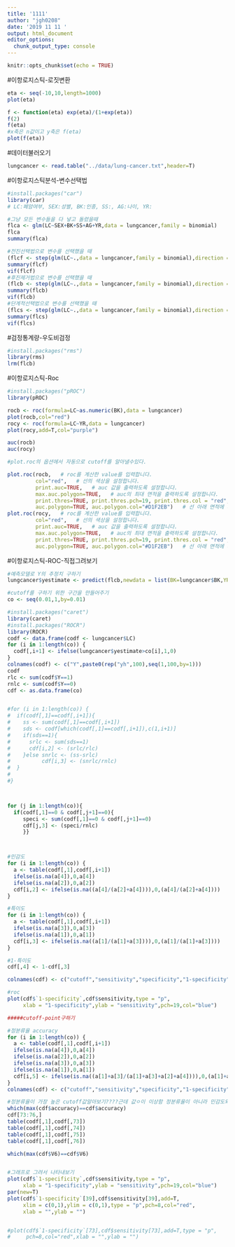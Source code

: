 ```yaml
---
title: '1111'
author: "jgh0208"
date: '2019 11 11 '
output: html_document
editor_options: 
  chunk_output_type: console
---
```


```r
knitr::opts_chunk$set(echo = TRUE)
```
#이항로지스틱-로짓변환
```r
eta <- seq(-10,10,length=1000)
plot(eta)

f <- function(eta) exp(eta)/(1+exp(eta))
f(2)
f(eta)
#x축은 n값이고 y축은 f(eta)
plot(f(eta))
```

#데이터불러오기
```r
lungcancer <- read.table("../data/lung-cancer.txt",header=T)
```
#이항로지스틱분석-변수선택법
```r
#install.packages("car")
library(car)
# LC:폐암여부, SEX:성별, BK:인종, SS:, AG:나이, YR:

#그냥 모든 변수들을 다 넣고 돌렸을때 
flca <- glm(LC~SEX+BK+SS+AG+YR,data = lungcancer,family = binomial)
flca  
summary(flca)  

#전진선택법으로 변수를 선택했을 때
(flcf <- step(glm(LC~.,data = lungcancer,family = binomial),direction = "forward"))
summary(flcf)
vif(flcf)
#후진제거법으로 변수를 선택했을 때
(flcb <- step(glm(LC~.,data = lungcancer,family = binomial),direction = "backward"))
summary(flcb)
vif(flcb)
#단계적선택법으로 변수를 선택했을 때
(flcs <- step(glm(LC~.,data = lungcancer,family = binomial),direction = "both"))
summary(flcs)
vif(flcs)

```
#검정통계량-우도비검정 
```r
#install.packages("rms")
library(rms)
lrm(flcb)
```

#이항로지스틱-Roc
```r
#install.packages("pROC")
library(pROC)

rocb <- roc(formula=LC~as.numeric(BK),data = lungcancer)  
plot(rocb,col="red")   
rocy <- roc(formula=LC~YR,data = lungcancer)  
plot(rocy,add=T,col="purple")   

auc(rocb)
auc(rocy)

#plot.roc의 옵션에서 자동으로 cutoff를 알아낼수있다. 

plot.roc(rocb,   # roc를 계산한 value를 입력합니다.
         col="red",   # 선의 색상을 설정합니다.
         print.auc=TRUE,   # auc 값을 출력하도록 설정합니다.
         max.auc.polygon=TRUE,   # auc의 최대 면적을 출력하도록 설정합니다.
         print.thres=TRUE, print.thres.pch=19, print.thres.col = "red",   # 기준치(cut-off value)에 대한 출력, 포인트, 색상을 설정합니다.
         auc.polygon=TRUE, auc.polygon.col="#D1F2EB")   # 선 아래 면적에 대한 출력, 색상을 설정합니다. 
plot.roc(rocy,   # roc를 계산한 value를 입력합니다.
         col="red",   # 선의 색상을 설정합니다.
         print.auc=TRUE,   # auc 값을 출력하도록 설정합니다.
         max.auc.polygon=TRUE,   # auc의 최대 면적을 출력하도록 설정합니다.
         print.thres=TRUE, print.thres.pch=19, print.thres.col = "red",   # 기준치(cut-off value)에 대한 출력, 포인트, 색상을 설정합니다.
         auc.polygon=TRUE, auc.polygon.col="#D1F2EB")   # 선 아래 면적에 대한 출력, 색상을 설정합니다.

```

#이항로지스틱-ROC-직접그려보기
```r
#예측모델로 Y의 추정치 구하기
lungcancer$yestimate <- predict(flcb,newdata = list(BK=lungcancer$BK,YR=lungcancer$YR),type = "response")

#cutoff를 구하기 위한 구간을 만들어주기
co <- seq(0.01,1,by=0.01)

#install.packages("caret")
library(caret)
#install.packages("ROCR")
library(ROCR)
codf <- data.frame(codf <- lungcancer$LC)
for (i in 1:length(co)) {
  codf[,i+1] <- ifelse(lungcancer$yestimate>co[i],1,0)
}
colnames(codf) <- c("Y",paste0(rep("yh",100),seq(1,100,by=1)))
codf
rlc <- sum(codf$Y==1)
rnlc <- sum(codf$Y==0)
cdf <- as.data.frame(co)


#for (i in 1:length(co)) {
#  if(codf[,1]==codf[,i+1]){
#    ss <- sum(codf[,1]==codf[,i+1])
#    sds <- codf[which(codf[,1]==codf[,i+1]),c(1,i+1)]
#    if(sds==1){
#      srlc <- sum(sds==1)
#      cdf[i,2] <- (srlc/rlc)
#    }else snrlc <- (ss-srlc)
#          cdf[i,3] <- (snrlc/rnlc)
#  }
#  
#}



for (j in 1:length(co)){
  if(codf[,1]==0 & codf[,j+1]==0){
     speci <- sum(codf[,1]==0 & codf[,j+1]==0)
     cdf[j,3] <- (speci/rnlc)
     }}



#민감도 
for (i in 1:length(co)) {
  a <- table(codf[,1],codf[,i+1])
  ifelse(is.na(a[4]),0,a[4])
  ifelse(is.na(a[2]),0,a[2])
  cdf[i,2] <- ifelse(is.na((a[4]/(a[2]+a[4]))),0,(a[4]/(a[2]+a[4])))
}

#특이도
for (i in 1:length(co)) {
  a <- table(codf[,1],codf[,i+1])
  ifelse(is.na(a[3]),0,a[3])
  ifelse(is.na(a[1]),0,a[1])
  cdf[i,3] <- ifelse(is.na((a[1]/(a[1]+a[3]))),0,(a[1]/(a[1]+a[3])))
}

#1-특이도 
cdf[,4] <- 1-cdf[,3]

colnames(cdf) <- c("cutoff","sensitivity","specificity","1-specificity")

#roc
plot(cdf$`1-specificity`,cdf$sensitivity,type = "p",
     xlab = "1-specificity",ylab = "sensitivity",pch=19,col="blue")

#####cutoff-point구하기 

#정분류율 accuracy
for (i in 1:length(co)) {
  a <- table(codf[,1],codf[,i+1])
  ifelse(is.na(a[4]),0,a[4])
  ifelse(is.na(a[2]),0,a[2])
  ifelse(is.na(a[3]),0,a[3])
  ifelse(is.na(a[1]),0,a[1])
  cdf[i,5] <- ifelse(is.na((a[1]+a[3]/(a[1]+a[3]+a[2]+a[4]))),0,(a[1]+a[3]/(a[1]+a[3]+a[2]+a[4])))
}
colnames(cdf) <- c("cutoff","sensitivity","specificity","1-specificity","accuracy")

#정분류율이 가장 높은 cutoff값알아보기????근데 값ㅇ이 이상함 정분류율이 아니라 민감도와 특이도가 가장큰부분을 봐야하는거아닌가?
which(max(cdf$accuracy)==cdf$accuracy)
cdf[73:76,]
table(codf[,1],codf[,73])
table(codf[,1],codf[,74])
table(codf[,1],codf[,75])
table(codf[,1],codf[,76])

which(max(cdf$V6)==cdf$V6)


#그래프로 그려서 나타내보기
plot(cdf$`1-specificity`,cdf$sensitivity,type = "p",
     xlab = "1-specificity",ylab = "sensitivity",pch=19,col="blue")
par(new=T)
plot(cdf$`1-specificity`[39],cdf$sensitivity[39],add=T,
     xlim = c(0,1),ylim = c(0,1),type = "p",pch=8,col="red",
     xlab = "",ylab = "")


#plot(cdf$`1-specificity`[73],cdf$sensitivity[73],add=T,type = "p",
#     pch=8,col="red",xlab = "",ylab = "")






```
